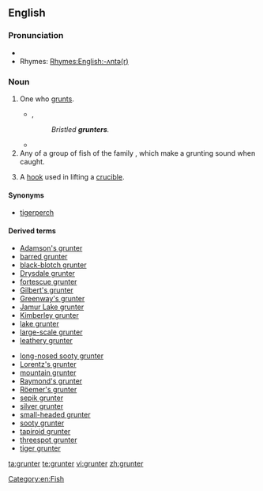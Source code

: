 ==English==

===Pronunciation===
* {{IPA|/ɡɽʌntə/|lang=en}}
* Rhymes: [[Rhymes:English:-ʌntə(r)]]

===Noun===
{{en-noun}}

# One who [[grunt]]s.
#* {{rfdate}}, {{w|Tennyson}}
#*: ''Bristled '''grunters'''.'' 
#* {{quote-news|author=Linda Pearce|year=2007|date=December 19|work=[[w:The Age|The Age]]|url=http://www.theage.com.au/news/tennis/tennis-grunters-told-to-stop-the-racket/2007/12/18/1197740272449.html|title=Tennis '''grunters''' told to stop the racket|passage=Dalton, the winner of nine grand slam doubles titles, claims she would have been prepared to forfeit a match against the '''grunter''' par excellence, Maria Sharapova — and has urged the current generation of tennis players to do so.}}
# Any of a group of fish of the family ''{{taxlink|Terapontidae|family|noshow=1}}'', which make a grunting sound when caught.
# {{context|dated|brass founding|lang=en}} A [[hook]] used in lifting a [[crucible]].<!--Webster 1913-->

====Synonyms====
* {{sense|fish}}  [[tigerperch]]

====Derived terms====
{{rel-top|The fish}}
* [[Adamson's grunter]]
* [[barred grunter]]
* [[black-blotch grunter]]
* [[Drysdale grunter]]
* [[fortescue grunter]]
* [[Gilbert's grunter]]
* [[Greenway's grunter]]
* [[Jamur Lake grunter]]
* [[Kimberley grunter]]
* [[lake grunter]]
* [[large-scale grunter]]
* [[leathery grunter]]
{{rel-mid}}
* [[long-nosed sooty grunter]]
* [[Lorentz's grunter]]
* [[mountain grunter]]
* [[Raymond's grunter]]
* [[Röemer's grunter]]
* [[sepik grunter]]
* [[silver grunter]]
* [[small-headed grunter]]
* [[sooty grunter]]
* [[tapiroid grunter]]
* [[threespot grunter]]
* [[tiger grunter]]
{{rel-bottom}}

[[Category:en:Fish]]

[[ta:grunter]]
[[te:grunter]]
[[vi:grunter]]
[[zh:grunter]]